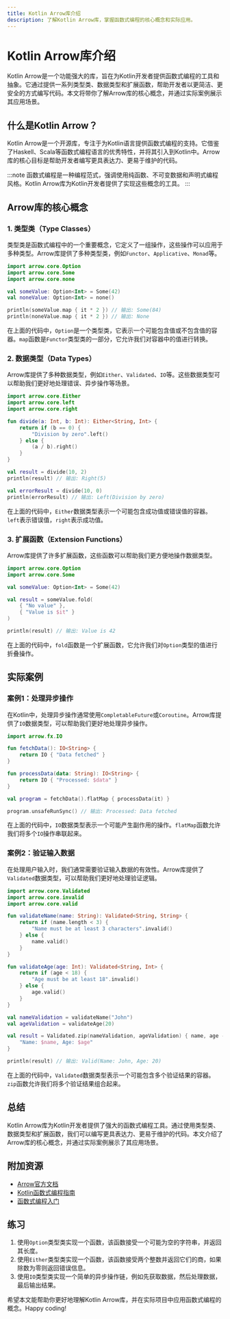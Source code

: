 ```yaml
---
title: Kotlin Arrow库介绍
description: 了解Kotlin Arrow库，掌握函数式编程的核心概念和实际应用。
---
```


# Kotlin Arrow库介绍

Kotlin Arrow是一个功能强大的库，旨在为Kotlin开发者提供函数式编程的工具和抽象。它通过提供一系列类型类、数据类型和扩展函数，帮助开发者以更简洁、更安全的方式编写代码。本文将带你了解Arrow库的核心概念，并通过实际案例展示其应用场景。

## 什么是Kotlin Arrow？

Kotlin Arrow是一个开源库，专注于为Kotlin语言提供函数式编程的支持。它借鉴了Haskell、Scala等函数式编程语言的优秀特性，并将其引入到Kotlin中。Arrow库的核心目标是帮助开发者编写更具表达力、更易于维护的代码。

:::note
函数式编程是一种编程范式，强调使用纯函数、不可变数据和声明式编程风格。Kotlin Arrow库为Kotlin开发者提供了实现这些概念的工具。
:::

## Arrow库的核心概念

### 1. 类型类（Type Classes）

类型类是函数式编程中的一个重要概念，它定义了一组操作，这些操作可以应用于多种类型。Arrow库提供了多种类型类，例如`Functor`、`Applicative`、`Monad`等。

```kotlin
import arrow.core.Option
import arrow.core.Some
import arrow.core.none

val someValue: Option<Int> = Some(42)
val noneValue: Option<Int> = none()

println(someValue.map { it * 2 }) // 输出: Some(84)
println(noneValue.map { it * 2 }) // 输出: None
```

在上面的代码中，`Option`是一个类型类，它表示一个可能包含值或不包含值的容器。`map`函数是`Functor`类型类的一部分，它允许我们对容器中的值进行转换。

### 2. 数据类型（Data Types）

Arrow库提供了多种数据类型，例如`Either`、`Validated`、`IO`等。这些数据类型可以帮助我们更好地处理错误、异步操作等场景。

```kotlin
import arrow.core.Either
import arrow.core.left
import arrow.core.right

fun divide(a: Int, b: Int): Either<String, Int> {
    return if (b == 0) {
        "Division by zero".left()
    } else {
        (a / b).right()
    }
}

val result = divide(10, 2)
println(result) // 输出: Right(5)

val errorResult = divide(10, 0)
println(errorResult) // 输出: Left(Division by zero)
```

在上面的代码中，`Either`数据类型表示一个可能包含成功值或错误值的容器。`left`表示错误值，`right`表示成功值。

### 3. 扩展函数（Extension Functions）

Arrow库提供了许多扩展函数，这些函数可以帮助我们更方便地操作数据类型。

```kotlin
import arrow.core.Option
import arrow.core.Some

val someValue: Option<Int> = Some(42)

val result = someValue.fold(
    { "No value" },
    { "Value is $it" }
)

println(result) // 输出: Value is 42
```

在上面的代码中，`fold`函数是一个扩展函数，它允许我们对`Option`类型的值进行折叠操作。

## 实际案例

### 案例1：处理异步操作

在Kotlin中，处理异步操作通常使用`CompletableFuture`或`Coroutine`。Arrow库提供了`IO`数据类型，可以帮助我们更好地处理异步操作。

```kotlin
import arrow.fx.IO

fun fetchData(): IO<String> {
    return IO { "Data fetched" }
}

fun processData(data: String): IO<String> {
    return IO { "Processed: $data" }
}

val program = fetchData().flatMap { processData(it) }

program.unsafeRunSync() // 输出: Processed: Data fetched
```

在上面的代码中，`IO`数据类型表示一个可能产生副作用的操作。`flatMap`函数允许我们将多个`IO`操作串联起来。

### 案例2：验证输入数据

在处理用户输入时，我们通常需要验证输入数据的有效性。Arrow库提供了`Validated`数据类型，可以帮助我们更好地处理验证逻辑。

```kotlin
import arrow.core.Validated
import arrow.core.invalid
import arrow.core.valid

fun validateName(name: String): Validated<String, String> {
    return if (name.length < 3) {
        "Name must be at least 3 characters".invalid()
    } else {
        name.valid()
    }
}

fun validateAge(age: Int): Validated<String, Int> {
    return if (age < 18) {
        "Age must be at least 18".invalid()
    } else {
        age.valid()
    }
}

val nameValidation = validateName("John")
val ageValidation = validateAge(20)

val result = Validated.zip(nameValidation, ageValidation) { name, age ->
    "Name: $name, Age: $age"
}

println(result) // 输出: Valid(Name: John, Age: 20)
```

在上面的代码中，`Validated`数据类型表示一个可能包含多个验证结果的容器。`zip`函数允许我们将多个验证结果组合起来。

## 总结

Kotlin Arrow库为Kotlin开发者提供了强大的函数式编程工具。通过使用类型类、数据类型和扩展函数，我们可以编写更具表达力、更易于维护的代码。本文介绍了Arrow库的核心概念，并通过实际案例展示了其应用场景。

## 附加资源

- [Arrow官方文档](https://arrow-kt.io/docs/)
- [Kotlin函数式编程指南](https://kotlinlang.org/docs/fun.html)
- [函数式编程入门](https://en.wikipedia.org/wiki/Functional_programming)

## 练习

1. 使用`Option`类型类实现一个函数，该函数接受一个可能为空的字符串，并返回其长度。
2. 使用`Either`类型类实现一个函数，该函数接受两个整数并返回它们的商，如果除数为零则返回错误信息。
3. 使用`IO`类型类实现一个简单的异步操作链，例如先获取数据，然后处理数据，最后输出结果。

希望本文能帮助你更好地理解Kotlin Arrow库，并在实际项目中应用函数式编程的概念。Happy coding!